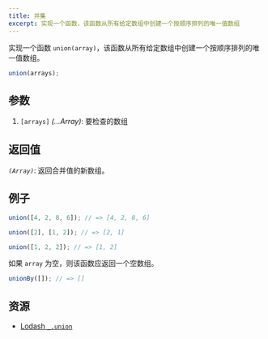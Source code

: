 ```yaml
---
title: 并集
excerpt: 实现一个函数，该函数从所有给定数组中创建一个按顺序排列的唯一值数组
---
```


实现一个函数 `union(array)`，该函数从所有给定数组中创建一个按顺序排列的唯一值数组。

```js
union(arrays);
```

## 参数

1. `[arrays]` *(...Array)*: 要检查的数组

## 返回值

*`(Array)`*: 返回合并值的新数组。

## 例子

```js
union([4, 2, 8, 6]); // => [4, 2, 8, 6]

union([2], [1, 2]); // => [2, 1]

union([1, 2, 2]); // => [1, 2]
```

如果 `array` 为空，则该函数应返回一个空数组。

```js
unionBy([]); // => []
```

## 资源

* [Lodash `_.union`](https://lodash.com/docs/#union)
